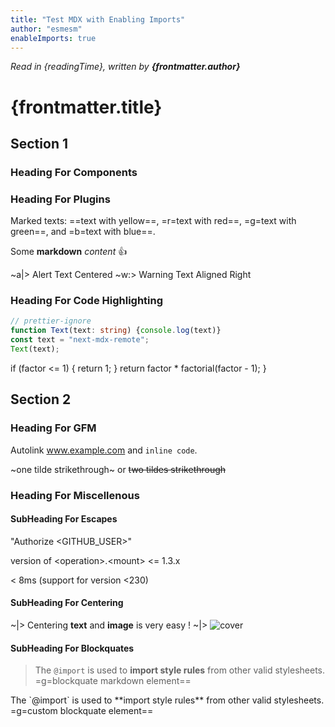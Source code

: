 ```yaml
---
title: "Test MDX with Enabling Imports"
author: "esmesm"
enableImports: true
---
```



_Read in {readingTime}, written by **{frontmatter.author}**_

# {frontmatter.title}

<Toc toc={toc} />

## Section 1

### Heading For Components

<Hello name={props.foo} />

<CountButton />

<Bar enabled={frontmatter.enableImports} />

<Dynamic />

### Heading For Plugins

Marked texts: ==text with yellow==, =r=text with red==, =g=text with green==, and =b=text with blue==.

Some **markdown** _content_ :+1:

~a|> Alert Text Centered
~w:> Warning Text Aligned Right

### Heading For Code Highlighting

```typescript:demo.ts
// prettier-ignore
function Text(text: string) {console.log(text)}
const text = "next-mdx-remote";
Text(text);
```

  if (factor <= 1) {
    return 1;
  }
  return factor * factorial(factor - 1);
}

## Section 2

### Heading For GFM

Autolink www.example.com and `inline code`.

~one tilde strikethrough~ or ~~two tildes strikethrough~~

### Heading For Miscellenous

#### SubHeading For Escapes

"Authorize \<GITHUB_USER>"

version of \<operation>.\<mount> \<= 1.3.x

< 8ms (support for version \<230)

#### SubHeading For Centering

~|> Centering **text** and **image** is very easy !
~|> <Image src="/images/cover.png" alt="cover" width={180} height={40} />

#### SubHeading For Blockquates

> The `@import` is used to **import style rules** from other valid stylesheets.
> <span>=g=blockquate markdown element==</span>

<CustomBlockQuote>
  The `@import` is used to **import style rules** from other valid stylesheets.
  <span>=g=custom blockquate element==</span>
</CustomBlockQuote>


